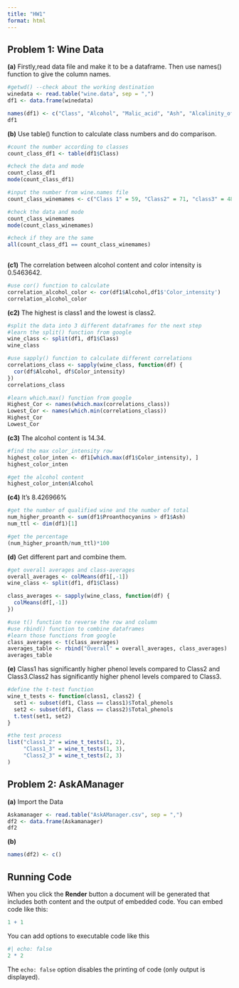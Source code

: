 ```yaml
---
title: "HW1"
format: html
---
```


## Problem 1: Wine Data

**(a)** Firstly,read data file and make it to be a dataframe. Then use names() function to give the column names.

```r
#getwd() --check about the working destination
winedata <- read.table("wine.data", sep = ",")
df1 <- data.frame(winedata)

names(df1) <- c("Class", "Alcohol", "Malic_acid", "Ash", "Alcalinity_of_ash", "Magnesium", "Total_phenols", "Flavanoids", "Nonflavanoid_phenols", "Proanthocyanins", "Color_intensity", "Hue", "Diluted_wines", "Proline")
df1
```

**(b)** Use table() function to calculate class numbers and do comparison.

```r
#count the number according to classes
count_class_df1 <- table(df1$Class)

#check the data and mode
count_class_df1
mode(count_class_df1)

#input the number from wine.names file
count_class_winemames <- c("Class 1" = 59, "Class2" = 71, "class3" = 48)

#check the data and mode
count_class_winemames
mode(count_class_winemames)

#check if they are the same
all(count_class_df1 == count_class_winemames)
                                    
```

**(c1)** The correlation between alcohol content and color intensity is 0.5463642.

```r
#use cor() function to calculate 
correlation_alcohol_color <- cor(df1$Alcohol,df1$'Color_intensity') 
correlation_alcohol_color
```

**(c2)** The highest is class1 and the lowest is class2.

```r
#split the data into 3 different dataframes for the next step
#learn the split() function from google
wine_class <- split(df1, df1$Class)
wine_class

#use sapply() function to calculate different correlations
correlations_class <- sapply(wine_class, function(df) {
  cor(df$Alcohol, df$Color_intensity)
})
correlations_class

#learn which.max() function from google
Highest_Cor <- names(which.max(correlations_class))
Lowest_Cor <- names(which.min(correlations_class))
Highest_Cor
Lowest_Cor
```

**(c3)** The alcohol content is 14.34.

```r
#find the max color_intensity row
highest_color_inten <- df1[which.max(df1$Color_intensity), ]
highest_color_inten

#get the alcohol content
highest_color_inten$Alcohol

```

**(c4)** It's 8.426966%

```r
#get the number of qualified wine and the number of total
num_higher_proanth <- sum(df1$Proanthocyanins > df1$Ash)
num_ttl <- dim(df1)[1]

#get the percentage
(num_higher_proanth/num_ttl)*100
```

**(d)** Get different part and combine them.

```r
#get overall averages and class-averages
overall_averages <- colMeans(df1[,-1])
wine_class <- split(df1, df1$Class)

class_averages <- sapply(wine_class, function(df) {
  colMeans(df[,-1])
})

#use t() function to reverse the row and column
#use rbind() function to combine dataframes
#learn those functions from google
class_averages <- t(class_averages)
averages_table <- rbind("Overall" = overall_averages, class_averages)
averages_table
```

**(e)** Class1 has significantly higher phenol levels compared to Class2 and Class3.Class2 has significantly higher phenol levels compared to Class3.

```r
#define the t-test function
wine_t_tests <- function(class1, class2) {
  set1 <- subset(df1, Class == class1)$Total_phenols
  set2 <- subset(df1, Class == class2)$Total_phenols
  t.test(set1, set2)
}

#the test process
list("class1_2" = wine_t_tests(1, 2),
     "Class1_3" = wine_t_tests(1, 3),
     "Class2_3" = wine_t_tests(2, 3)
)
```

## Problem 2: AskAManager

**(a)** Import the Data

```r
Askamanager <- read.table("AskAManager.csv", sep = ",")
df2 <- data.frame(Askamanager)
df2
```

**(b)**
```r
names(df2) <- c()
```





## Running Code

When you click the **Render** button a document will be generated that includes both content and the output of embedded code. You can embed code like this:

```r
1 + 1
```

You can add options to executable code like this

```r
#| echo: false
2 * 2
```

The `echo: false` option disables the printing of code (only output is displayed).

